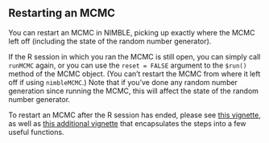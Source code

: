 
## Restarting an MCMC

You can restart an MCMC in NIMBLE, picking up exactly where the MCMC left off (including the state of the random number generator).

If the  R session in which you ran the MCMC is still open, you can simply call `runMCMC` again, or you can use the `reset = FALSE` argument to the `$run()` method of the MCMC object. (You can't restart the MCMC from where it left off if using `nimbleMCMC`.) Note that if you've done any random number generation since running the MCMC, this will affect the state of the random number generator.

To restart an MCMC after the R session has ended, please see [this vignette](https://danielturek.github.io/public/restartingMCMC/restartingMCMC.html), as well as [this additional vignette](https://danielturek.github.io/public/saveMCMCstate/saveMCMCstate.html) that encapsulates the steps into a few useful functions.

